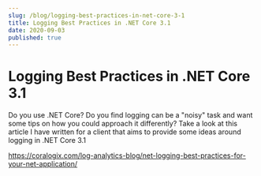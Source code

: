 ```yaml
---
slug: /blog/logging-best-practices-in-net-core-3-1
title: Logging Best Practices in .NET Core 3.1
date: 2020-09-03
published: true
---
```


# Logging Best Practices in .NET Core 3.1
Do you use .NET Core? Do you find logging can be a "noisy" task and want some tips on how you could approach it differently? Take a look at this article I have written for a client that aims to provide some ideas around logging in .NET Core 3.1


https://coralogix.com/log-analytics-blog/net-logging-best-practices-for-your-net-application/